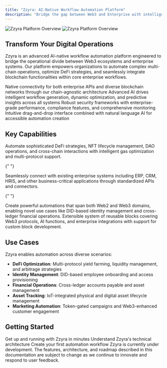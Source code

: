 ```yaml
---
title: "Zzyra: AI-Native Workflow Automation Platform"
description: "Bridge the gap between Web3 and Enterprise with intelligent, secure, and seamless automation across the entire modern digital landscape."
---
```


<img
  className='block dark:hidden'
  src='/images/hero-light.png'
  alt='Zzyra Platform Overview'
/>
<img
  className='hidden dark:block'
  src='/images/hero-dark.png'
  alt='Zzyra Platform Overview'
/>

## Transform Your Digital Operations

Zzyra is an advanced AI-native workflow automation platform engineered to bridge the operational divide between Web3 ecosystems and enterprise systems. Our platform empowers organizations to automate complex multi-chain operations, optimize DeFi strategies, and seamlessly integrate blockchain functionalities within core enterprise workflows.

<CardGroup cols={2}>
  <Card
    title='Hybrid Integration'
    icon='link'
    href='/concepts/hybrid-automation'>
    Native connectivity for both enterprise APIs and diverse blockchain networks
    through our chain-agnostic architecture
  </Card>
  <Card
    title='AI-Powered Intelligence'
    icon='brain'
    href='/concepts/ai-native-workflows'>
    Advanced AI drives intelligent workflow generation, dynamic optimization,
    and predictive insights across all systems
  </Card>
  <Card
    title='Enterprise-Grade Security'
    icon='shield-check'
    href='/platform/architecture/security'>
    Robust security frameworks with enterprise-grade performance, compliance
    features, and comprehensive monitoring
  </Card>
  <Card
    title='Visual Workflow Builder'
    icon='diagram-project'
    href='/developers/first-workflow'>
    Intuitive drag-and-drop interface combined with natural language AI for
    accessible automation creation
  </Card>
</CardGroup>

## Key Capabilities

<AccordionGroup>
  <Accordion title='Web3 Automation' icon='bitcoin'>
    Automate sophisticated DeFi strategies, NFT lifecycle management, DAO
    operations, and cross-chain interactions with intelligent gas optimization
    and multi-protocol support.
  </Accordion>

{" "}

<Accordion title='Enterprise Integration' icon='building'>
  Seamlessly connect with existing enterprise systems including ERP, CRM, HRIS,
  and other business-critical applications through standardized APIs and
  connectors.
</Accordion>

{" "}

<Accordion title='Hybrid Workflows' icon='arrows-split-up-and-left'>
  Create powerful automations that span both Web2 and Web3 domains, enabling
  novel use cases like DID-based identity management and cross-ledger financial
  operations.
</Accordion>

  <Accordion title='Modular Architecture' icon='cubes'>
    Extensible system of reusable blocks covering Web3 protocols, AI functions,
    and enterprise integrations with support for custom block development.
  </Accordion>
</AccordionGroup>

## Use Cases

Zzyra enables automation across diverse scenarios:

- **DeFi Optimization**: Multi-protocol yield farming, liquidity management, and arbitrage strategies
- **Identity Management**: DID-based employee onboarding and access provisioning
- **Financial Operations**: Cross-ledger accounts payable and asset management
- **Asset Tracking**: IoT-integrated physical and digital asset lifecycle management
- **Marketing Automation**: Token-gated campaigns and Web3-enhanced customer engagement

## Getting Started

<CardGroup cols={3}>
  <Card title='Quick Start' icon='rocket' href='/quickstart'>
    Get up and running with Zzyra in minutes
  </Card>
  <Card
    title='Platform Overview'
    icon='chart-network'
    href='/platform/architecture/overview'>
    Understand Zzyra's technical architecture
  </Card>
  <Card
    title='Build Your First Workflow'
    icon='wand-magic-sparkles'
    href='/developers/first-workflow'>
    Create your first automation workflow
  </Card>
</CardGroup>

<Note>
  Zzyra is currently under development. The features, architecture, and roadmap
  described in this documentation are subject to change as we continue to
  innovate and respond to user feedback.
</Note>
